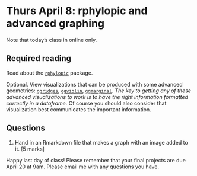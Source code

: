 # Thurs April 8: rphylopic and advanced graphing

Note that today's class in online only.

## Required reading

Read about the [`rphylopic`](https://cran.r-project.org/web/packages/rphylopic/readme/README.html) package.

Optional. View visualizations that can be produced with some advanced geometries: [`ggridges`](https://cran.r-project.org/web/packages/ggridges/vignettes/gallery.html), [`ggviolin`](https://rpkgs.datanovia.com/ggpubr/reference/ggviolin.html), [`ggmarginal`](https://r-graph-gallery.com/277-marginal-histogram-for-ggplot2.html). _The key to getting any of these advanced visualizations to work is to have the right information formatted correctly in a dataframe._ Of course you should also consider that visualization best communicates the important information. 

## Questions
1. Hand in an Rmarkdown file that makes a graph with an image added to it. [5 marks]

Happy last day of class! Please remember that your final projects are due April 20 at 9am. Please email me with any questions you have.







